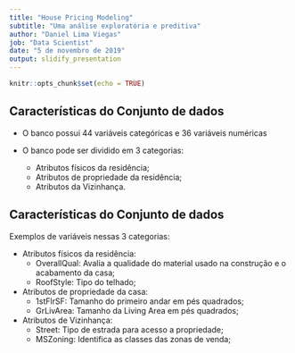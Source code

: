 ```yaml
---
title: "House Pricing Modeling"
subtitle: "Uma análise exploratória e preditiva"
author: "Daniel Lima Viegas"
job: "Data Scientist"
date: "5 de novembro de 2019"
output: slidify_presentation
---
```


```r
knitr::opts_chunk$set(echo = TRUE)
```

## Características do Conjunto de dados
  
  - O banco possui 44 variáveis categóricas e 36 variáveis numéricas
  
  - O banco pode ser dividido em 3 categorias:
    * Atributos físicos da residência;
    * Atributos de propriedade da residência;
    * Atributos da Vizinhança.

## Características do Conjunto de dados

Exemplos de variáveis nessas 3 categorias:
  
  - Atributos físicos da residência:
    *   OverallQual: Avalia a qualidade do material usado na construção e o acabamento da casa;
    *   RoofStyle: Tipo do telhado;
  
  - Atributos de propriedade da casa:
    * 1stFlrSF: Tamanho do primeiro andar em pés quadrados;
    * GrLivArea: Tamanho da Living Area em pés quadrados;
  
  - Atributos de Vizinhança:
    * Street: Tipo de estrada para acesso a propriedade;
    * MSZoning: Identifica as classes das zonas de venda;

